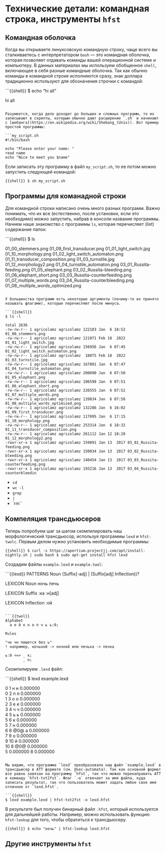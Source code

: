 # Технические детали: командная строка, инструменты `hfst`

## Командная оболочка

Когда вы открываете линуксовскую командную строку, чаще всего вы сталкиваетесь с интерпретатором `bash` –-- это командная оболочка, которая позволяет отдавать команды вашей операционной системе и компьютеру. В данных материалах мы используем обобщенное `shell`, включающее в себя разные командные оболочка. Так как обычно команды в командной строке исполняются сразу, знак доллара традиционно используют для обозначения строчки с командой:

```{{shell}}
$ echo "hi all"

hi all
```

Разумеется, когда дело доходит до больших и сложных программ, то их записывают в скрипты, которым обычно дают расширение `.sh` и начинают с [шебанга](https://en.wikipedia.org/wiki/Shebang_(Unix)). Вот пример простой программы:

```my_script.sh
#!/bin/bash

echo "Please enter your name: "
read name
echo "Nice to meet you $name"
```

Если записать эту программу в файл `my_script.sh`, то ее потом можно запустить следующей командой:

```{{shell}}
$ sh my_script.sh
```

## Программы для команадной строки

Для командной строки написано очень много разных программ. Важно понимать, что их все (естественно, после установки, если это необходимо) можно запустить, набрав в консоли название программы. Начнем наше знакомство с программы `ls`, которая перечисляет (list) содержание папок:

```{{shell}}
$ ls

01_00_stemmers.png                  01_09_first_transducer.png
01_01_light_switch.jpg              01_10_morphology.png
01_02_light_switch_automaton.png    01_11_transducer_composition.png
01_03_turnstile.jpg                 01_12_morphology2.png
01_04_turnstile_automaton.png       03_01_Russita-feeding.png
01_05_elephant.png                  03_02_Russita-bleeding.png
01_06_elephant_short.png            03_03_Russita-counterfeeding.png
01_07_multiple_words.png            03_04_Russita-counterbleeding.png
01_08_multiple_words_optimized.png
```

У большинства программ есть некоторые аргументы (почему-то их принято называть флагами), которые перечисляют после минуса.

```{{shell}}
$ ls -l

total 2636
-rw-rw-r-- 1 agricolamz agricolamz 122183 Jan  6 18:52 01_00_stemmers.png
-rw-rw-r-- 1 agricolamz agricolamz 121071 Feb 18  2022 01_01_light_switch.jpg
-rw-rw-r-- 1 agricolamz agricolamz 156956 Jan  6 07:45 01_02_light_switch_automaton.png
-rw-rw-r-- 1 agricolamz agricolamz  18075 Feb 18  2022 01_03_turnstile.jpg
-rw-rw-r-- 1 agricolamz agricolamz 167801 Jan  6 07:47 01_04_turnstile_automaton.png
-rw-rw-r-- 1 agricolamz agricolamz 200090 Jan  6 07:50 01_05_elephant.png
-rw-rw-r-- 1 agricolamz agricolamz 106598 Jan  6 07:51 01_06_elephant_short.png
-rw-rw-r-- 1 agricolamz agricolamz 226555 Jan  6 07:52 01_07_multiple_words.png
-rw-rw-r-- 1 agricolamz agricolamz 139834 Jan  6 07:58 01_08_multiple_words_optimized.png
-rw-rw-r-- 1 agricolamz agricolamz 132286 Jan  6 16:02 01_09_first_transducer.png
-rw-rw-r-- 1 agricolamz agricolamz 117095 Jan  6 17:15 01_10_morphology.png
-rw-rw-r-- 1 agricolamz agricolamz 253314 Jan  6 18:32 01_11_transducer_composition.png
-rw-rw-r-- 1 agricolamz agricolamz 261112 Jan 12 18:20 01_12_morphology2.png
-rwxr-xr-x 1 agricolamz agricolamz 159091 Jan 13  2017 03_01_Russita-feeding.png
-rwxr-xr-x 1 agricolamz agricolamz 150034 Jan 13  2017 03_02_Russita-bleeding.png
-rwxr-xr-x 1 agricolamz agricolamz 140454 Jan 13  2017 03_03_Russita-counterfeeding.png
-rwxr-xr-x 1 agricolamz agricolamz 193216 Jan 13  2017 03_04_Russita-counterbleedin
```

- `cd`
- `wc -l`
- `grep`
- `|`
- `rm``


## Компеляция трансдьюсеров

Теперь попробуем шаг за шагом скомпилировать наш морфологический трансдьюсор, используя программы `lexd` и `hfst-twolc`. Первым делом нужно установить необходимые программы:

```{{shell}}
$ curl -s https://apertium.projectjj.com/apt/install-nightly.sh | sudo bash
$ sudo apt-get install hfst lexd
```

Создадим файлы `example.lexd` и `example.twol`:

```{{lexd}}
PATTERNS
Noun (Suffix[-adj] | (Suffix[adj] Inflection))?

LEXICON Noun
ночь
печь

LEXICON Suffix
<dim>:ка
<adj>:н[adj]

LEXICON Inflection
<m><sg><nom>:ой
```

```{{twol}}
Alphabet
  а е й к н о п ч ь ь:0;

Rules

"чк чн пишется без ь"
! например, ночьной -> ночной или печька -> печка

ь:0 <=> _ к;
        _ н;
```

Скомпилируем `.lexd` файл:

```{{shell}}
$ lexd example.lexd

0	1	н	н	0.000000	
0	2	п	п	0.000000	
1	3	о	о	0.000000	
2	3	е	е	0.000000	
3	4	ч	ч	0.000000	
4	5	ь	ь	0.000000	
5	6	<dim>	к	0.000000	
5	7	<adj>	н	0.000000	
6	8	@0@	а	0.000000	
7	9	<m>	о	0.000000	
9	10	<sg>	й	0.000000	
10	8	<nom>	@0@	0.000000	
5	0.000000
8	0.000000 
```

Мы видим, что программа `lexd` преобразовала наш файл `example.lexd` в трансдьюсер в ATT формате (см. @sec-automata). Так как основной формат все равно завязан на программу `hfst`, так что можно перенаправить ATT в команду `hfst-txt2fst`. Флаг `-o` отвечает за имя файла, куда записать результат, так что пользователь может задать любое свое имя отличное от `lexd.hfst`.

```{{shell}}
$ lexd example.lexd | hfst-txt2fst -o lexd.hfst
```

В результате был получен бинарный файл `.hfst`, который используется для дальнейшей работы. Например, можно использовать функцию `hfst-lookup` для того, чтобы обратиться к трансдьюсеру.

```{{shell}}
$ echo "ночь" | hfst-lookup lexd.hfst 
```


## Другие инструменты `hfst`
